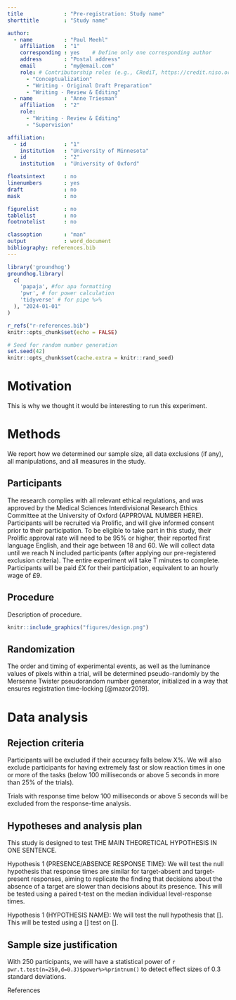 ```yaml
---
title             : "Pre-registration: Study name"
shorttitle        : "Study name"

author: 
  - name          : "Paul Meehl"
    affiliation   : "1"
    corresponding : yes    # Define only one corresponding author
    address       : "Postal address"
    email         : "my@email.com"
    role: # Contributorship roles (e.g., CRediT, https://credit.niso.org/)
      - "Conceptualization"
      - "Writing - Original Draft Preparation"
      - "Writing - Review & Editing"
  - name          : "Anne Triesman"
    affiliation   : "2"
    role:
      - "Writing - Review & Editing"
      - "Supervision"

affiliation:
  - id            : "1"
    institution   : "University of Minnesota"
  - id            : "2"
    institution   : "University of Oxford"

floatsintext      : no
linenumbers       : yes
draft             : no
mask              : no

figurelist        : no
tablelist         : no
footnotelist      : no

classoption       : "man"
output            : word_document
bibliography: references.bib
---
```


```r
library('groundhog')
groundhog.library(
  c(
    'papaja', #for apa formatting
    'pwr', # for power calculation
    'tidyverse' # for pipe %>%
  ), "2024-01-01"
)

r_refs("r-references.bib")
knitr::opts_chunk$set(echo = FALSE)
```

```r
# Seed for random number generation
set.seed(42)
knitr::opts_chunk$set(cache.extra = knitr::rand_seed)
```

# Motivation

This is why we thought it would be interesting to run this experiment.

# Methods

We report how we determined our sample size, all data exclusions (if any), all manipulations, and all measures in the study. <!-- 21-word solution (Simmons, Nelson & Simonsohn, 2012; retrieved from http://ssrn.com/abstract=2160588) -->

## Participants

The research complies with all relevant ethical regulations, and was approved by the Medical Sciences Interdivisional Research Ethics Committee at the University of Oxford (APPROVAL NUMBER HERE). Participants will be recruited via Prolific, and will give informed consent prior to their participation. To be eligible to take part in this study, their Prolific approval rate will need to be 95% or higher, their reported first language English, and their age between 18 and 60. We will collect data until we reach N included participants (after applying our pre-registered exclusion criteria). The entire experiment will take T minutes to complete. Participants will be paid £X for their participation, equivalent to an hourly wage of £9.

## Procedure

Description of procedure.

```r
knitr::include_graphics("figures/design.png")
```

## Randomization

The order and timing of experimental events, as well as the luminance values of pixels within a trial, will be determined pseudo-randomly by the Mersenne Twister pseudorandom number generator, initialized in a way that ensures registration time-locking [@mazor2019].

# Data analysis

## Rejection criteria

Participants will be excluded if their accuracy falls below X%. We will also exclude participants for having extremely fast or slow reaction times in one or more of the tasks (below 100 milliseconds or above 5 seconds in more than 25% of the trials).

Trials with response time below 100 milliseconds or above 5 seconds will be excluded from the response-time analysis.

## Hypotheses and analysis plan

This study is designed to test THE MAIN THEORETICAL HYPOTHESIS IN ONE SENTENCE.

Hypothesis 1 (PRESENCE/ABSENCE RESPONSE TIME): We will test the null hypothesis that response times are similar for target-absent and target-present responses, aiming to replicate the finding that decisions about the absence of a target are slower than decisions about its presence. This will be tested using a paired t-test on the median individual level-response times.

Hypothesis 1 (HYPOTHESIS NAME): We will test the null hypothesis that []. This will be tested using a [] test on [].

## Sample size justification

With 250 participants, we will have a statistical power of `r pwr.t.test(n=250,d=0.3)$power%>%printnum()` to detect effect sizes of 0.3 standard deviations.

\newpage

References
